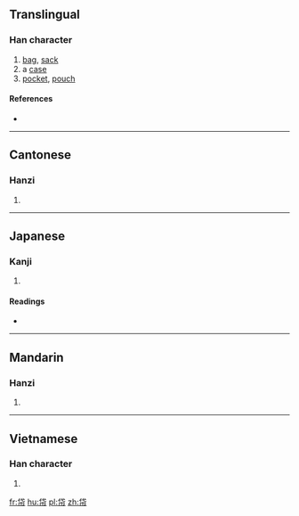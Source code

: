 ==Translingual==

===Han character===
{{Han char|rn=50|rad=巾|as=05|sn=8|four=|canj=OPLB|ids=⿱代巾}}

# [[bag]], [[sack]]
# a [[case]]
# [[pocket]], [[pouch]]

====References====
* {{Han ref|kx=0329.390|dkj=08843|dj=0635.140|hdz=10734.050|uh=5E12|ud=24082}}

----

==Cantonese==

===Hanzi===
{{yue-hanzi|jyut=[[doi6]]|y=doi6}}

# {{defn|lang=yue|sort=巾05}}

----

==Japanese==

===Kanji===
{{ja-kanji|grade=|rs=巾05}}

# {{defn|lang=ja|sort=巾05}}

====Readings====
* {{ja-readings|on=[[たい]] (tai), [[だい]] (dai)|kun=[[ふくろ]] (fukuro)}}

----

==Mandarin==

===Hanzi===
{{cmn-hanzi|pin=[[dài]] ([[dai4]]), [[mò]] ([[mo4]])|wg=tai<sup>4</sup>, mo<sup>4</sup>}}

# {{defn|lang=cmn|sort=巾05}}

----

==Vietnamese==

===Han character===
{{vi-readings|rs=巾05| hanviet = đẫy}}

# {{defn|lang=vi|sort=巾05}}

[[fr:帒]]
[[hu:帒]]
[[pl:帒]]
[[zh:帒]]